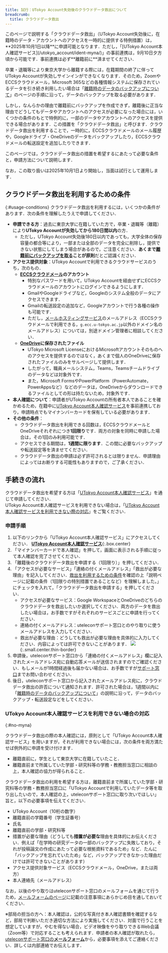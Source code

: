 ```yaml
---
title: 試行：UTokyo Account失効後のクラウドデータ救出について
breadcrumb:
  title: クラウドデータ救出
---
```

<div class="box">
    このページで説明する「クラウドデータ救出」（UTokyo Account失効後に，在籍時のデータ・アカウントへのアクセスを一時的に提供する特例措置）は，**2025年10月1日以降**に申請可能となります．ただし，「[UTokyo Account本人確認サービス](/utokyo_account/ident-myna/)」の事前連携は，9月10日夕方頃から可能です．事前連携は必ず**離籍前に**済ませてください．
</div>

卒業・退職等により東京大学から離籍する際には，在籍期間の終了に伴ってUTokyo Accountが失効しサインインができなくなります．そのため，ZoomやECCSクラウドメール，Microsoft 365などの各種情報システムに保存されているデータを引き続き利用したい場合は「[離籍時のデータのバックアップについて](../backup/)」のページの手順に沿って，データのバックアップを取る必要があります．

しかし，なんらかの理由で離籍前にバックアップを作成できず，離籍後に正当な理由でどうしてもデータやアカウントへのアクセスが必要になった場合には，いくつかの条件のもとで特例的に，一部のデータやアカウントへのアクセスを提供できる場合があります．この措置を「クラウドデータ救出」と呼びます．クラウドデータ救出を利用することで，一時的に，ECCSクラウドメールのメール履歴や，Googleドライブ・OneDriveのデータをバックアップしたり，ECCSクラウドメールの転送設定を追加したりできます．

このページでは，クラウドデータ救出の措置を希望するにあたって必要な条件と，申請方法について説明します．

なお，この取り扱いは2025年10月1日より開始し，当面は試行として運用します．

## クラウドデータ救出を利用するための条件
{:#usage-conditions}
クラウドデータ救出を利用するには，いくつかの条件があります．次の条件を理解したうえで申請してください．

* **申請できる方**：過去に東京大学に在籍していた方で，卒業・退職等（離籍）により**UTokyo Accountが失効してから180日間以内**の方．
  * ただし，UTokyo Account失効後180日以内であっても，大学全体の保存容量の都合等により，一部または全部のデータを完全に削除し，提供できない状態にしてしまう場合があるので，ご注意ください．**あくまで[離籍前にバックアップを取る](../backup/)ことが原則**だとご認識ください．
* **アクセス提供対象**：UTokyo Accountで利用できるクラウドサービスのうち，次のもの．
  * **[ECCSクラウドメール](/google/)のアカウント**
    * 特別なパスワードを用いて，UTokyo Accountを経由せずにECCSクラウドメールのアカウントにログインできるようにします．
    * GmailやGoogleドライブなど，Googleのシステム全般のデータにアクセスできます．
    * Gmailの転送設定の追加など，Googleアカウントで行う各種の操作も可能です．
    * ただし，[メールホスティングサービス](https://mh.ecc.u-tokyo.ac.jp/)のメールアドレス（ECCSクラウドメールで利用できる，`g.ecc.u-tokyo.ac.jp`以外のドメイン名のメールアドレス）については，別途ドメイン管理者に相談してください．
  * **[OneDrive](/microsoft/onedrive/)に保存されたファイル**
    * UTokyo Microsoft LicenseにおけるMicrosoftアカウントそのものへのアクセスを提供するのではなく，あくまで個人のOneDriveに保存されたファイルのみをサルベージして提供します．
    * したがって，職員メールシステム，Teams，Teamsチームドライブのデータなどは対象外です．
    * また，Microsoft FormsやPowerPlatform（PowerAutomate，PowerAppsなど）などのデータは，OneDriveからダウンロードできるファイルとしての形は持たないため，対象外です．
* **本人確認について**：申請者がUTokyo Accountの所有者本人であることを確かめるため，在籍中に[UTokyo Account本人確認サービス](/utokyo_account/ident-myna/)を事前連携しており，申請時点でもマイナンバーカードを保有している必要があります．
* **その他の条件**：
  * クラウドデータ救出を利用できる回数は，ECCSクラウドメールとOneDriveそれぞれにつき**1回限り**です．両方の対象を同時に申請した場合は，その1回のみ利用可能です．
  * アクセスできる期間は，**1週間に限ります**．この間に必要なバックアップや転送設定等を済ませてください．
  * クラウドデータ救出の申請は必ず許可されるとは限りません．申請理由によってはお断りする可能性もありますので，ご了承ください．

## 手続きの流れ

クラウドデータ救出を希望する方は「[UTokyo Account本人確認サービス](/utokyo_account/ident-myna/)」を通じて申請してください．  
UTokyo Account本人確認サービスを利用できない場合は，「[UTokyo Account本人確認サービスを利用できない際の対応](#no-myna)」をご覧ください．

### 申請手順
1. 以下のリンクから「UTokyo Account本人確認サービス」にアクセスしてください．
**[UTokyo Account本人確認サービス](https://identification.adm.u-tokyo.ac.jp/verify/)**{:.box.center}
1. 「マイナンバーカードで本人確認」を押して，画面に表示される手順に従って本人確認を完了させてください．
1. 「離籍後のクラウドデータ救出を申請する（1回限り）」を押してください．
1. 「アクセスが必要なサービス」「連絡の付くメールアドレス」「救出が必要な理由」を記入してください．[救出を利用するための条件](#usage-conditions)を確認の上「説明ページに記載の条件（1回限りの特別措置であることなど）を理解しました。」にチェックを入れて，「クラウドデータ救出を申請する」を押してください．
    - アクセスが必要なサービス：Google WorkspaceとOneDriveのどちらのクラウドデータを救出したいか選択してください．両方のデータを救出したい場合は，お手数ですがそれぞれのサービスごとに申請を行ってください．
    - 連絡の付くメールアドレス：uteleconサポート窓口とのやり取りに使うメールアドレスを入力してください．
    - 救出が必要な理由：どうしても救出が必要な理由を具体的に入力してください．内容によっては許可できないことがあります．
![](salvage-step-enter-details.png){:.small.center.thin-border}
1. 申請後，uteleconサポート窓口から「連絡の付くメールアドレス」欄に記入されたメールアドレス宛に自動応答メールが送信されますのでご確認ください．もしメールが1時間経過後も届かない場合は、お手数ですが[サポート窓口](/support/)までお問い合わせください．
1. 後日，uteleconサポート窓口から記入されたメールアドレス宛に，クラウドデータ救出の許否について通知されます．許可された場合は，1週間以内に「[離籍時のデータのバックアップについて](../backup/)」の説明に沿って，データのバックアップ・転送設定などをしてください．

### UTokyo Account本人確認サービスを利用できない場合の対応
{:#no-myna}

クラウドデータ救出の際の本人確認には，原則として「UTokyo Account本人確認サービス」を用いますが，それが利用できない場合には，次の条件を両方満たせば例外的に申請を受け付けます．

* 離籍直前に，学生として東京大学に在籍していたこと．
* 離籍直前まで所属していた学部・研究科等の学務・教務担当窓口に相談の上，本人確認の協力が得られること．

クラウドデータ救出の利用を希望する方は，離籍直前まで所属していた学部・研究科等の学務・教務担当窓口に「UTokyo Accountで利用していたデータ等を取り出したいので，本人確認の上，uteleconサポート窓口に取り次いでほしい」旨と，以下の必要事項を伝えてください．

* UTokyo Account（10桁の数字）
* 離籍直前の学籍番号（学生証番号）
* 氏名
* 離籍直前の学部・研究科等
* 措置が必要な理由（どうしても**措置が必要な**理由を具体的にお伝えください．例えば「在学時の研究データの一部のバックアップに失敗しており，それが投稿論文の作成にあたって必要な根拠資料であるため」など．たんに「バックアップを忘れていたため」など，バックアップできなかった理由だけでは許可できないことがあります）
* アクセス提供対象サービス（ECCSクラウドメール，OneDrive，または両方）
* 本人連絡先（メールアドレス）

なお，以後のやり取りはuteleconサポート窓口のメールフォームを通じて行うため，[メールフォームのページ](/support/email-form/)に記載の注意事項にあらかじめ目を通しておいてください．

※部局の担当の方へ：本人確認は，公的な写真付き本人確認書類を確認するなど，部局で判断いただき適切な方法により実施してください．対面で行うことを想定していますが，やむを得ない場合，ビデオ映像をやり取りできるWeb会議（Zoom等）で対応することも考えられます．申請者の本人確認が取れたら，[uteleconサポート窓口の**メールフォーム**](/support/email-form/)から，必要事項を添えてご連絡ください．詳しくは内部連絡でお伝えします．

